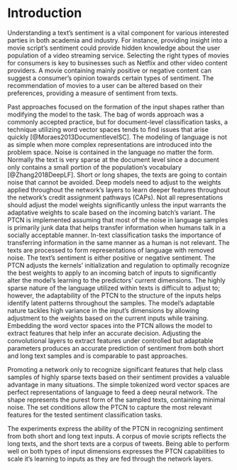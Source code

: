 # Introduction

Understanding a text's sentiment is a vital component for various interested parties in both academia and industry. 
For instance, providing insight into a movie script's sentiment could provide hidden knowledge about the user population of a video streaming service. 
Selecting the right types of movies for consumers is key to businesses such as Netflix and other video content providers. 
A movie containing mainly positive or negative content can suggest a consumer's opinion towards certain types of sentiment. 
The recommendation of movies to a user can be altered based on their preferences, providing a measure of sentiment from texts. 

Past approaches focused on the formation of the input shapes rather than modifying the model to the task. 
The bag of words approach was a commonly accepted practice, but for document-level classification tasks, a technique utilizing word vector spaces tends to find issues that arise quickly [@Moraes2013DocumentlevelSC]. 
The modeling of language is not as simple when more complex representations are introduced into the problem space. 
Noise is contained in the language no matter the form. 
Normally the text is very sparse at the document level since a document only contains a small portion of the population's vocabulary [@Zhang2018DeepLF]. 
Short or long shapes, the texts are going to contain noise that cannot be avoided.
Deep models need to adjust to the weights applied throughout the network's layers to learn deeper features throughout the network's credit assignment pathways (CAPs). 
Not all representations should adjust the model weights significantly unless the input warrants the adaptative weights to scale based on the incoming batch's variant. 
The PTCN is implemented assuming that most of the noise in language samples is primarily junk data that helps transfer information when humans talk in a socially acceptable manner. 
In-text classification tasks the importance of transferring information in the same manner as a human is not relevant. 
The texts are processed to form representations of language with removed noise.
The text's sentiment is either positive or negative sentiment.
The PTCN adjusts the kernels' initialization and regulation to optimally recognize the best weights to apply to an incoming batch of inputs to significantly alter the model's learning to the predictors' current dimensions. 
The highly sparse nature of the language utilized within texts is difficult to adjust to; however, the adaptability of the PTCN to the structure of the inputs helps identify latent patterns throughout the samples. 
The model's adaptable nature tackles high variance in the input's dimensions by allowing adjustment to the weights based on the current inputs while training. 
Embedding the word vector spaces into the PTCN allows the model to extract features that help infer an accurate decision. 
Adjusting the convolutional layers to extract features under controlled but adaptable parameters produces an accurate prediction of sentiment from both short and long text samples and is comparable to past approaches. 

Promoting a network only to recognize significant features that help class samples of highly sparse texts based on their sentiment provides a valuable advantage in many situations.
The simple tokenized word vector spaces are perfect representations of language to feed a deep neural network. The shape represents the purest form of the sampled texts, containing minimal noise. 
The set conditions allow the PTCN to capture the most relevant features for the tested sentiment classification tasks. 

The experiments express the ability of the PTCN in recognizing sentiment from both short and long text inputs. 
A corpus of movie scripts reflects the long texts, and the short texts are a corpus of tweets. 
Being able to perform well on both types of input dimensions expresses the PTCN capabilities to scale it's learning to inputs as they are fed through the network layers. 

